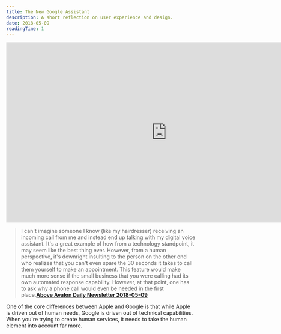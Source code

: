 ```yaml
---
title: The New Google Assistant
description: A short reflection on user experience and design.
date: 2018-05-09
readingTime: 1
---
```


<iframe width="853" height="480" src="https://www.youtube.com/embed/JvbHu_bVa_g?rel=0" frameborder="0" allow="autoplay; encrypted-media" allowfullscreen></iframe>

> I can't imagine someone I know (like my hairdresser) receiving an incoming call from me and instead end up talking with my digital voice assistant. It's a great example of how from a technology standpoint, it may seem like the best thing ever. However, from a human perspective, it's downright insulting to the person on the other end who realizes that you can't even spare the 30 seconds it takes to call them yourself to make an appointment. This feature would make much more sense if the small business that you were calling had its own automated response capability. However, at that point, one has to ask why a phone call would even be needed in the first place.**<a href="https://www.aboveavalon.com/dailypremiumupdate/">Above Avalon Daily Newsletter 2018-05-09</a>**

One of the core differences between Apple and Google is that while Apple is driven out of human needs, Google is driven out of technical capabilities. When you're trying to create human services, it needs to take the human element into account far more.